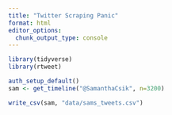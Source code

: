 ```yaml
---
title: "Twitter Scraping Panic"
format: html
editor_options: 
  chunk_output_type: console
---
```


```r
library(tidyverse)
library(rtweet)

auth_setup_default()
sam <- get_timeline("@SamanthaCsik", n=3200)

write_csv(sam, "data/sams_tweets.csv")
```
